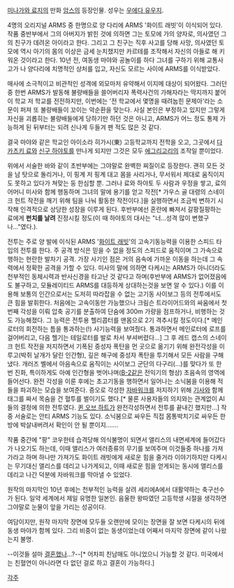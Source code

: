 [[미나가와 료지]]의 만화 [[암스]]의 등장인물. 성우는 [[우에다 유우지]].

4명의 오리지널 ARMS 중 한명으로 양 다리에 ARMS '화이트 래빗'이 이식되어 있다. 작품 중반부에서 그의 아버지가 밝힌 것에 의하면 그는 토모에 가의 양자로, 의사였던 그의 친구가 데려온 아이라고 한다. 그리고 그 친구는 직후 사고를 당해 사망, 의사였던 토모에 역시 아기의 몸의 이상은 금세 눈치챘지만 카르테를 조작해서 자신의 아들로 해 키워온 것이라고 한다. 10년 전, 여동생 마야와 공놀이를 하다 그녀를 구하기 위해 교통사고가 나 양다리에 치명적인 상처를 입고, 자신도 모르는 사이에 ARMS를 이식받았다.

매사에 소극적이고 비관적인 성격에 외모마저 유약해서 이지메 대상이 되어왔다. 그러던 중 한번 ARMS가 발동해 불량배들을 쓸어버리자 폭력사건의 가해자라는 딱지까지 붙어 이 학교 저 학교를 전전하지만, 이번에는 '전 학교에서 몇명을 때려눕힌 문제아'라는 소문이 퍼져 또 불량배들이 꼬이는 악순환을 맞는다. 사실 본인은 부정하고 있지만 그렇게 자신을 괴롭히는 불량배들에게 당하기만 하던 것은 아니고, ARMS가 어느 정도 통제 가능하게 된 뒤부터는 되려 신나게 두들겨 팬 적도 많은 것 같다.

결국 마야와 같은 학교인 아이소라 히가시(東) 고등학교까지 전학을 오고, 그곳에서 [[다카츠키 료]]와 [[신구 하야토]]를 만나게 되지만 그것은 모두 [[에그리고리]]의 조작일 뿐이었다.

위에서 서술한 바와 같이 초반부에는 그야말로 완벽한 찌질이로 등장한다. 괜히 모든 것을 남 탓으로 돌리거나, 이 핑계 저 핑계 대고 몸을 사리거나, 무서워서 제대로 움직이지도 못하고 있다가 쳐맞는 둥 한심할 뿐. 그러나 료와 하야토 두 사람과 우정을 쌓고, 료의 어머니 미사와 함께 행동하며 그녀의 말에 용기를 얻고 작전[* 가우스 골 대령의 스네이크 헌트 작전을 깨기 위해 팀을 나눠 활동한 작전이다.]을 실행하면서 조금씩 변하기 시작해 인격적으로 상당한 성장을 이루게 된다. 후반부에선 혼란에 빠져서 갈팡질팡하는 료에게 '''펀치를 날려''' 진정시킬 정도(이 때 하야토의 대사는 "너...성격 많이 변했구나..."였다.).

전투는 주로 양 발에 이식된 ARMS '[[화이트 래빗]]'의 고속기동능력을 이용한 스피드 타입의 전투를 한다. 주 공격 방식은 믿을 수 없을 정도의 스피드로 움직이며 그 가속으로 행하는 현란한 발차기 공격.
가장 사기인 점은 거의 음속에 가까운 이동을 하는데 그 속력에서 정확한 공격을 가할 수 있다. 미사의 말에 의하면 다케시는 ARMS가 아니더라도 천부적인 동체시력과 반사신경을 타고난 것 같다고 하며(후반부에 ARMS가 없어졌음에도 불구하고, 모듈레이티드 ARMS를 대등하게 상대하는것을 보면 알 수 있다.) 이를 이용해 보통의 인간으로서는 도저히 따라잡을 수 없는 고기동 사이보그 등의 전투에서도 큰 힘을 발휘한다.
처음에는 고속이동만 가능했으나 크림슨 트라이어드와의 싸움에서 첫번째 각성을 이뤄 압축 공기를 분출하여 단숨에 300m 가량을 점프하거나, 비행하는 것도 가능해졌다. 그 능력은 전투용 헬리콥터를 맨몸으로 2기 격추시킬 정도이다.[* 메인로터의 회전하는 틈을 통과하는(!) 사기능력을 보여줬다. 통과하면서 메인로터에 로프를 걸어버리고, 다음 헬기는 테일로터를 발로 차서 부셔버렸다...]
그 후 레드 캡스의 스네이크 헌트 작전을 저지하면서 기폭된 중성자 폭탄을 먼 곳으로 옮기기 위해 완전각성을 이루고(박쥐 날개가 달린 인간형), 깊은 해구에 중성자 폭탄을 투기해서 모든 사람을 구해냈다.
개러즈 벨에서 아음속으로 움직이는 사이보그 군단의 다구리(…)를 맞다가 또 한 번 진화, 특이하게도 아예 인간형을 벗어나며([[B-2]]같은 전익기의 형상) 초음속의 영역에 들어선다.
완전 각성을 이룬 후에는 초고기동을 행하면서 일어나는 소닉붐을 이용해 적들을 파괴하는 모습을 보여준다. 증오로 각성한 [[자바워크]]를 저지하기 위해 [[기사]]와 함께 태그를 짜서 목숨을 건 혈투를 벌이기도 했다.[* 물론 사용자들의 의지와는 관계없이 AI들의 결정에 의한 전투였다. [[퀸 오브 하트]]가 완전각성하면서 전투를 끝내긴 했지만...]
작중 서술로는 안티 ARMS 기능도 있다. 소닉붐으로 싸우든 직접 몸통박치기로 싸우든 한방에 박살내버려서 확인이 안 될 뿐이지…….

작품 중간에 "팡" 코우한테 습격당해 의식불명이 되면서 앨리스의 내면세계에 들어갔다가 나오기도 하는데, 이때 앨리스가 여러종류의 무기를 보여주며 이것들중 하나를 가져가라고 하며 하나만 가져가도 화이트 래빗에게 새로운 힘을 줄거라 이야기하지만 다케시는 무기대신 앨리스를 데리고 나가게되고, 이때 새로운 힘을 얻게되는 동시에 앨리스를 데리고 나간 덕분에 자바워크를 막아낼 수 있었다.

원작의 마지막인 10년 후에는 천부적인 능력을 살려 세리에A에서 대활약하는 축구선수가 된다. 일약 세계에서 제일 유명한 일본인. 음울한 왕따였던 고등학생 시절을 생각하면 그야말로 눈물이 앞을 가리는 성공이다.

여담이지만, 원작 마지막 장면에 모두들 오랜만에 모이는 장면을 잘 보면 다케시의 뒤에 동생 마야가 함께 있다. 그리 비중이 없는 동생이었는데 어째서 마지막 장면에 같이 나왔는지 불명.

--이것들 설마 [[결혼]]했나...?--[* 어차피 친남매도 아니었으니 가능할 것 같다. 미국에서는 친혈연이 아니라면 다 없던 걸로 하고 결혼이 가능하다.]

[[각주]]
